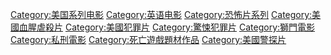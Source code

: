 {{DEFAULTSORT:SAW}}
{{Commonscat|Saw franchise}}

[[Category:美国系列电影|Category:美国系列电影]]
[[Category:英语电影|Category:英语电影]]
[[Category:恐怖片系列|Category:恐怖片系列]]
[[Category:美國血腥虐殺片|Category:美國血腥虐殺片]]
[[Category:美國犯罪片|Category:美國犯罪片]]
[[Category:驚悚犯罪片|Category:驚悚犯罪片]]
[[Category:獅門電影|Category:獅門電影]]
[[Category:私刑電影|Category:私刑電影]]
[[Category:死亡遊戲題材作品|Category:死亡遊戲題材作品]]
[[Category:美國警探片|Category:美國警探片]]